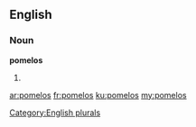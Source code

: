 ==English==

===Noun===
'''pomelos'''

# {{plural of|pomelo}}

[[Category:English plurals]]

[[ar:pomelos]]
[[fr:pomelos]]
[[ku:pomelos]]
[[my:pomelos]]